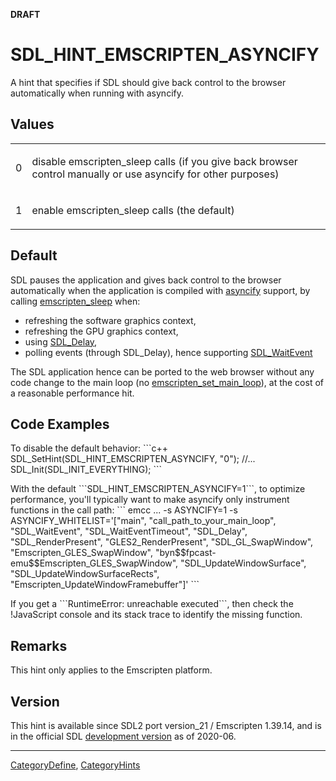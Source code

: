 '''DRAFT'''

<!-- #*^*^*^*^*See http://wiki.libsdl.org/moin.cgi/SGEnumerations for details on editing this page*^*^*^*^* -->


= SDL_HINT_EMSCRIPTEN_ASYNCIFY =
A hint that specifies if SDL should give back control to the browser automatically when running with asyncify.



== Values ==
{|
|0
|disable emscripten_sleep calls (if you give back browser control manually or use asyncify for other purposes)
|-
|1
|enable emscripten_sleep calls (the default)
|}


== Default ==
SDL pauses the application and gives back control to the browser automatically when the application is compiled with [https://emscripten.org/docs/porting/asyncify.html asyncify] support, by calling [https://emscripten.org/docs/api_reference/emscripten.h.html#pseudo-synchronous-functions emscripten_sleep] when:

* refreshing the software graphics context,
* refreshing the GPU graphics context,
* using [[SDL_Delay]],
* polling events (through SDL_Delay), hence supporting [[SDL_WaitEvent]]

The SDL application hence can be ported to the web browser without any code change to the main loop (no [https://emscripten.org/docs/api_reference/emscripten.h.html#c.emscripten_set_main_loop emscripten_set_main_loop]), at the cost of a reasonable performance hit.

== Code Examples ==

To disable the default behavior:  
```c++
SDL_SetHint(SDL_HINT_EMSCRIPTEN_ASYNCIFY, "0");
//...
SDL_Init(SDL_INIT_EVERYTHING);
```

With the default ```SDL_HINT_EMSCRIPTEN_ASYNCIFY=1```, to optimize performance, you'll typically want to make asyncify only instrument functions in the call path:
```
emcc ... -s ASYNCIFY=1 -s ASYNCIFY_WHITELIST='["main", "call_path_to_your_main_loop", "SDL_WaitEvent", "SDL_WaitEventTimeout", "SDL_Delay", "SDL_RenderPresent", "GLES2_RenderPresent", "SDL_GL_SwapWindow", "Emscripten_GLES_SwapWindow", "byn$$fpcast-emu$$Emscripten_GLES_SwapWindow", "SDL_UpdateWindowSurface", "SDL_UpdateWindowSurfaceRects", "Emscripten_UpdateWindowFramebuffer"]'
```

If you get a ```RuntimeError: unreachable executed```, then check the !JavaScript console and its stack trace to identify the missing function.

== Remarks ==
This hint only applies to the Emscripten platform.

== Version ==
This hint is available since SDL2 port version_21 / Emscripten 1.39.14, and is in the official SDL [https://hg.libsdl.org/SDL/rev/dd5a816a4d61 development version] as of 2020-06.

----
[[CategoryDefine]], [[CategoryHints]]
<!-- #See the Style Guide for instructions on editing the footer. -->
